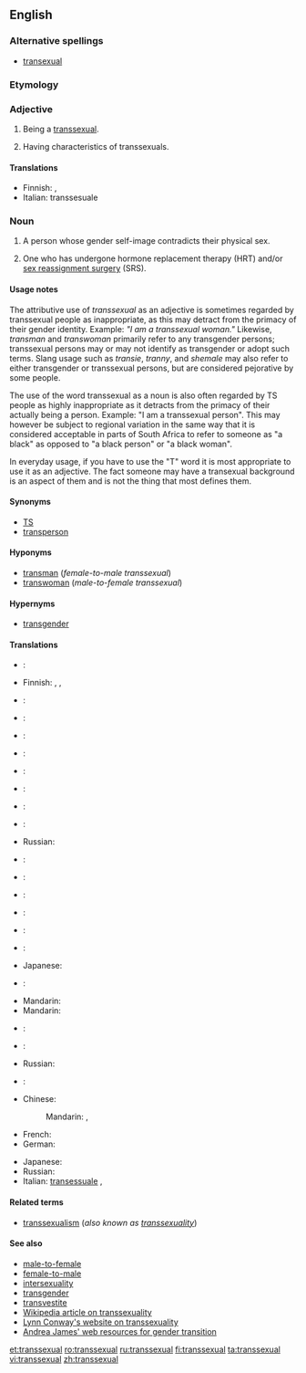 ==English==

===Alternative spellings===
* [[transexual]]

===Etymology===
{{prefix|trans|sexual}}

===Adjective===
{{en-adj}}

# {{context|of a person}} Being a [[#Noun|transsexual]].
# {{rfv-sense}} Having characteristics of transsexuals.

====Translations====
{{trans-top|being a transsexual}}
{{trans-mid}}
{{trans-bottom}}

{{trans-top|having characteristics of transsexuals}}
* Finnish: {{t|fi|transseksuaalinen}},  {{t|fi|transsukupuolinen}}
* Italian: transsesuale
{{trans-mid}}
{{trans-bottom}}

===Noun===
{{en-noun}}

# A person whose gender self-image contradicts their physical sex.
# {{rfv-sense|many transsexuals get these treatments, but do tey really define a transsexual?}} {{medicine}} One who has undergone hormone replacement therapy (HRT) and/or [[sex reassignment surgery]] (SRS).

====Usage notes====
The attributive use of ''transsexual'' as an adjective is sometimes regarded by transsexual people as inappropriate, as this may detract from the primacy of their gender identity. Example: ''"I am a transsexual woman."'' Likewise, ''transman'' and ''transwoman'' primarily refer to any transgender persons; transsexual persons may or may not identify as transgender or adopt such terms.  Slang usage such as ''transie'', ''tranny'', and ''shemale'' may also refer to either transgender or transsexual persons, but are considered pejorative by some people.

The use of the word transsexual as a noun is also often regarded by TS people as highly inappropriate as it detracts from the primacy of their actually being a person.
Example: "I am a transsexual person". This may however be subject to regional variation in the same way that it is considered acceptable in parts of South Africa to refer to someone as "a black" as opposed to "a black person" or "a black woman".

In everyday usage, if you have to use the "T" word it is most appropriate to use it as an adjective. The fact someone may have a transexual background is an aspect of them and is not the thing that most defines them.

====Synonyms====
* [[TS]]
* [[transperson]]

====Hyponyms====
* [[transman]] (''female-to-male transsexual'')
* [[transwoman]]  (''male-to-female transsexual'')

====Hypernyms====
* [[transgender]]

====Translations====
{{trans-top|self-image}}
*{{trreq|Arabic}}:
* Finnish: {{t|fi|transseksuaali}}, {{t|fi|transsukupuolinen}}, {{t|fi|transu}}
*{{trreq|French}}:
*{{trreq|German}}:
*{{trreq|Italian}}:
*{{trreq|Japanese}}:
{{trans-mid}}
*{{trreq|Korean}}:
*{{trreq|Mandarin}}:
*{{trreq|Polish}}:
*{{trreq|Portuguese}}:
*Russian: {{t|ru|транссексуал|m|tr=transseksuál|sc=Cyrl}}
*{{trreq|Spanish}}:
{{trans-bottom}}

{{trans-top|medicine}}
*{{trreq|Arabic}}:
*{{trreq|Finnish}}:
*{{trreq|French}}:
*{{trreq|German}}:
*{{trreq|Italian}}:
*Japanese: {{t|ja|性転換者|tr=せいてんかん しゃ, seitenkansha|sc=Jpan}}
{{trans-mid}}
*{{trreq|Korean}}:
*Mandarin: {{t|zh|變性者|sc=Hani}}
* Mandarin: {{t|zh|变性者|tr=biànxìngzhě|sc=Hani}}
*{{trreq|Polish}}:
*{{trreq|Portuguese}}:
*Russian: {{t|ru|транссексуал|m|tr=transseksuál|sc=Cyrl}}
*{{trreq|Spanish}}:
{{trans-bottom}}

{{checktrans-top}}
* Chinese:
*: Mandarin: {{t|zh|變性者|sc=Hani}}, {{t|zh|变性者|tr=biànxìngzhě|sc=Hani}}
* French: {{t|fr|transsexuel|m}}
* German: {{t|de|Transsexuell|m}}
{{trans-mid}}
* Japanese: {{t|ja|性転換者|tr=せいてんかん しゃ, seitenkansha|sc=Jpan}}
* Russian: {{t|ru|транссексуал|m|tr=transseksuál|sc=Cyrl}}
* Italian: [[transessuale]] {{m}},{{f}}
{{trans-bottom}}

====Related terms====
* [[transsexualism]] (''also known as [[transsexuality]]'')

====See also====
* [[male-to-female]]
* [[female-to-male]]
* [[intersexuality]]
* [[transgender]]
* [[transvestite]]
* [[w:Transsexuality|Wikipedia article on transsexuality]]
* [http://ai.eecs.umich.edu/people/conway/conway.html Lynn Conway's website on transsexuality]
* [http://www.tsroadmap.com Andrea James' web resources for gender transition]

[[et:transsexual]]
[[ro:transsexual]]
[[ru:transsexual]]
[[fi:transsexual]]
[[ta:transsexual]]
[[vi:transsexual]]
[[zh:transsexual]]